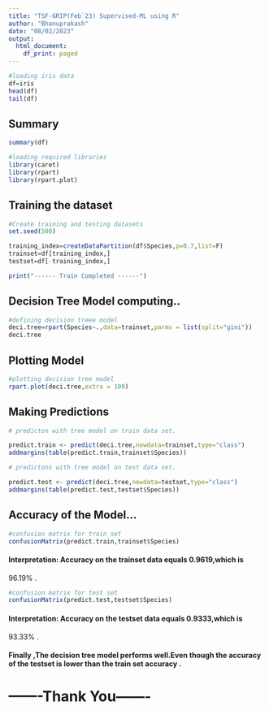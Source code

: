 ---
title: "TSF-GRIP(Feb`23) Supervised-ML using R"
author: "Bhanuprakash"
date: "08/02/2023"
output:
  html_document:
    df_print: paged
---

```{r}
#loading iris data
df=iris
head(df)
tail(df)
```

## Summary
```{r}
summary(df)
```


```{r}
#loading required libraries
library(caret)
library(rpart)
library(rpart.plot)

```


## Training the dataset
```{r}
#Create training and testing datasets
set.seed(500)

training_index=createDataPartition(df$Species,p=0.7,list=F)
trainset=df[training_index,]
testset=df[-training_index,]

print("------ Train Completed ------")
```

## Decision Tree Model computing..

```{r}
#defining decision treee model
deci.tree=rpart(Species~.,data=trainset,parms = list(split="gini"))
deci.tree
```

## Plotting Model

```{r}
#plotting decision tree model
rpart.plot(deci.tree,extra = 109)

```

## Making Predictions

```{r}
# predicton with tree model on train data set.

predict.train <- predict(deci.tree,newdata=trainset,type="class")
addmargins(table(predict.train,trainset$Species))

```

```{r}
# predictons with tree model on test data set.

predict.test <- predict(deci.tree,newdata=testset,type="class")
addmargins(table(predict.test,testset$Species))

```

## Accuracy of the Model...
```{r}

#confusion matrix for train set
confusionMatrix(predict.train,trainset$Species)


```
#### Interpretation: Accuracy on the trainset data equals 0.9619,which is 
96.19% .

```{r}
#confusion matrix for test set
confusionMatrix(predict.test,testset$Species)

```
#### Interpretation: Accuracy on the testset data equals 0.9333,which is 
93.33% .

#### Finally ,The decision tree model performs well.Even though the accuracy of the testset is lower than the train set accuracy .


# -------Thank You-------

